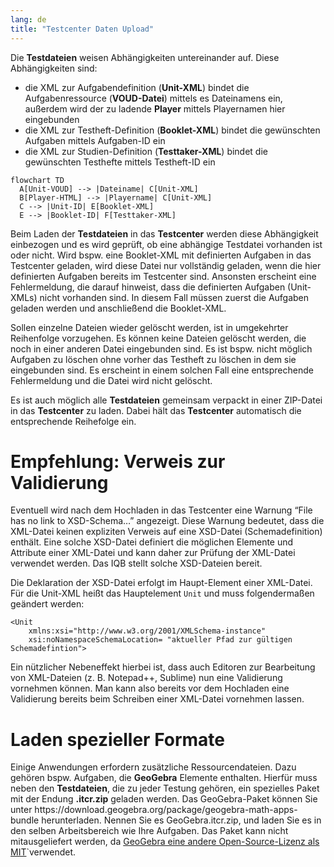 ```yaml
---
lang: de
title: "Testcenter Daten Upload"
---
```


Die **Testdateien** weisen Abhängigkeiten untereinander auf. Diese Abhängigkeiten sind:

* die XML zur Aufgabendefinition (**Unit-XML**) bindet die Aufgabenressource (**VOUD-Datei**) mittels es Dateinamens ein, außerdem wird der zu ladende **Player** mittels Playernamen hier eingebunden
* die XML zur Testheft-Definition (**Booklet-XML**) bindet die gewünschten Aufgaben mittels Aufgaben-ID ein
* die XML zur Studien-Definition (**Testtaker-XML**) bindet die gewünschten Testhefte mittels Testheft-ID ein

```mermaid
flowchart TD
  A[Unit-VOUD] --> |Dateiname| C[Unit-XML]
  B[Player-HTML] --> |Playername| C[Unit-XML]
  C --> |Unit-ID| E[Booklet-XML]
  E --> |Booklet-ID| F[Testtaker-XML]
```

Beim Laden der **Testdateien** in das **Testcenter** werden diese Abhängigkeit einbezogen und es wird geprüft, ob eine abhängige Testdatei vorhanden ist oder nicht. Wird bspw. eine Booklet-XML mit definierten Aufgaben in das Testcenter geladen, wird diese Datei nur vollständig geladen, wenn die hier definierten Aufgaben bereits im Testcenter sind. Ansonsten erscheint eine Fehlermeldung, die darauf hinweist, dass die definierten Aufgaben (Unit-XMLs) nicht vorhanden sind. In diesem Fall müssen zuerst die Aufgaben geladen werden und anschließend die Booklet-XML.

Sollen einzelne Dateien wieder gelöscht werden, ist in umgekehrter Reihenfolge vorzugehen. Es können keine Dateien gelöscht werden, die noch in einer anderen Datei eingebunden sind. Es ist bspw. nicht möglich Aufgaben zu löschen ohne vorher das Testheft zu löschen in dem sie eingebunden sind. Es erscheint in einem solchen Fall eine entsprechende Fehlermeldung und die Datei wird nicht gelöscht.

::: {.callout-tip}
Es ist auch möglich alle **Testdateien** gemeinsam verpackt in einer ZIP-Datei in das **Testcenter** zu laden. Dabei hält das **Testcenter** automatisch die entsprechende Reihefolge ein.
:::

# Empfehlung: Verweis zur Validierung

Eventuell wird nach dem Hochladen in das Testcenter eine Warnung "File has no link to XSD-Schema..." angezeigt. Diese Warnung bedeutet, dass die XML-Datei keinen expliziten Verweis auf eine XSD-Datei (Schemadefinition) enthält. Eine solche XSD-Datei definiert die möglichen Elemente und Attribute einer XML-Datei und kann daher zur Prüfung der XML-Datei verwendet werden. Das IQB stellt solche XSD-Dateien bereit. 

Die Deklaration der XSD-Datei erfolgt im Haupt-Element einer XML-Datei. Für die Unit-XML heißt das Hauptelement `Unit` und muss folgendermaßen geändert werden:

```
<Unit 
    xmlns:xsi="http://www.w3.org/2001/XMLSchema-instance"
    xsi:noNamespaceSchemaLocation= "aktueller Pfad zur gültigen Schemadefintion">
```

Ein nützlicher Nebeneffekt hierbei ist, dass auch Editoren zur Bearbeitung von XML-Dateien (z. B. Notepad++, Sublime) nun eine Validierung vornehmen können. Man kann also bereits vor dem Hochladen eine Validierung bereits beim Schreiben einer XML-Datei vornehmen lassen.

# Laden spezieller Formate
Einige Anwendungen erfordern zusätzliche Ressourcendateien. Dazu gehören bspw. Aufgaben, die **GeoGebra** Elemente enthalten. Hierfür muss neben den **Testdateien**, die zu jeder Testung gehören, ein spezielles Paket mit der Endung **.itcr.zip** geladen werden. 
Das GeoGebra-Paket können Sie unter https://download.geogebra.org/package/geogebra-math-apps-bundle herunterladen. Nennen Sie es GeoGebra.itcr.zip, und laden Sie es in den selben Arbeitsbereich wie Ihre Aufgaben.
Das Paket kann nicht mitausgeliefert werden, da [GeoGebra eine andere Open-Source-Lizenz als MIT](https://www.geogebra.org/license)`verwendet.